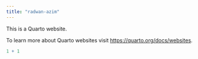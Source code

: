 ```yaml
---
title: "radwan-azim"
---
```


This is a Quarto website.

To learn more about Quarto websites visit <https://quarto.org/docs/websites>.

```r
1 + 1
```